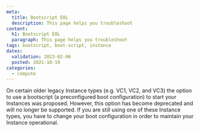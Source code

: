 ```yaml
---
meta:
  title: Bootscript EOL
  description: This page helps you troubleshoot 
content:
  h1: Bootscript EOL
  paragraph: This page helps you troubleshoot 
tags: bootscript, boot-script, instance
dates:
  validation: 2023-02-06
  posted: 2021-10-19
categories:
  - compute
---
```


On certain older legacy Instance types (e.g. VC1, VC2, and VC3) the option to use a bootscript (a preconfigured boot configuration) to start your Instances was proposed. However, this option has become deprecated and will no longer be supported. 
If you are still using one of these Instance types, you have to change your boot configuration in order to maintain your Instance operational.


